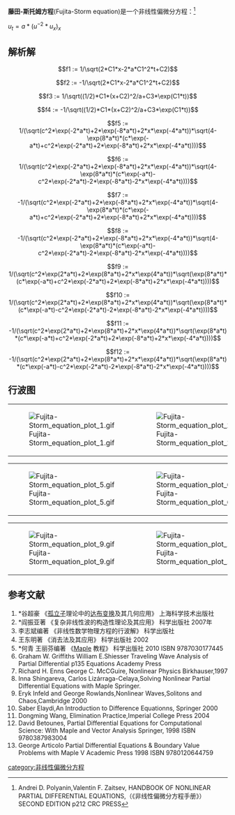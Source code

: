 '''藤田-斯托姆方程'''(Fujita-Storm equation)是一个非线性偏微分方程：<ref>Andrei D. Polyanin,Valentin F. Zaitsev, HANDBOOK OF NONLINEAR PARTIAL DIFFERENTIAL EQUATIONS,（《非线性偏微分方程手册》） SECOND EDITION p212 CRC PRESS</ref>

<math> u_{t}=a*(u^{-2}*u_{x})_{x}   </math>

==解析解==
:<math> f1 := 1/\sqrt(2*C1*x-2*a*C1^2*t+C2)  </math>
:<math> f2 := -1/\sqrt(2*C1*x-2*a*C1^2*t+C2)  </math>
:<math> f3 := 1/\sqrt((1/2)*C1*(x+C2)^2/a+C3*\exp(C1*t))  </math>
:<math>  f4 := -1/\sqrt((1/2)*C1*(x+C2)^2/a+C3*\exp(C1*t)) </math>
:<math> f5 := 1/(\sqrt(c^2*\exp(-2*a*t)+2*\exp(-8*a*t)+2*x*\exp(-4*a*t))*\sqrt(4-\exp(8*a*t)*(c*\exp(-a*t)+c^2*\exp(-2*a*t)+2*\exp(-8*a*t)+2*x*\exp(-4*a*t))))  </math>
:<math>  f6 := 1/(\sqrt(c^2*\exp(-2*a*t)+2*\exp(-8*a*t)+2*x*\exp(-4*a*t))*\sqrt(4-\exp(8*a*t)*(c*\exp(-a*t)-c^2*\exp(-2*a*t)-2*\exp(-8*a*t)-2*x*\exp(-4*a*t)))) </math>
:<math> f7 := -1/(\sqrt(c^2*\exp(-2*a*t)+2*\exp(-8*a*t)+2*x*\exp(-4*a*t))*\sqrt(4-\exp(8*a*t)*(c*\exp(-a*t)+c^2*\exp(-2*a*t)+2*\exp(-8*a*t)+2*x*\exp(-4*a*t))))  </math>
:<math> f8 := -1/(\sqrt(c^2*\exp(-2*a*t)+2*\exp(-8*a*t)+2*x*\exp(-4*a*t))*\sqrt(4-\exp(8*a*t)*(c*\exp(-a*t)-c^2*\exp(-2*a*t)-2*\exp(-8*a*t)-2*x*\exp(-4*a*t))))  </math>
:<math> f9 := 1/(\sqrt(c^2*\exp(2*a*t)+2*\exp(8*a*t)+2*x*\exp(4*a*t))*\sqrt(\exp(8*a*t)*(c*\exp(-a*t)+c^2*\exp(-2*a*t)+2*\exp(-8*a*t)+2*x*\exp(-4*a*t))))  </math>
:<math>  f10 := 1/(\sqrt(c^2*\exp(2*a*t)+2*\exp(8*a*t)+2*x*\exp(4*a*t))*\sqrt(\exp(8*a*t)*(c*\exp(-a*t)-c^2*\exp(-2*a*t)-2*\exp(-8*a*t)-2*x*\exp(-4*a*t)))) </math>
:<math>  f11 := -1/(\sqrt(c^2*\exp(2*a*t)+2*\exp(8*a*t)+2*x*\exp(4*a*t))*\sqrt(\exp(8*a*t)*(c*\exp(-a*t)+c^2*\exp(-2*a*t)+2*\exp(-8*a*t)+2*x*\exp(-4*a*t)))) </math>
:<math> f12 := -1/(\sqrt(c^2*\exp(2*a*t)+2*\exp(8*a*t)+2*x*\exp(4*a*t))*\sqrt(\exp(8*a*t)*(c*\exp(-a*t)-c^2*\exp(-2*a*t)-2*\exp(-8*a*t)-2*x*\exp(-4*a*t))))  </math>

==行波图==
{|
|[[File:Fujita-Storm_equation_plot_1.gif|thumb]]
|[[File:Fujita-Storm_equation_plot_2.gif|thumb]]
|[[File:Fujita-Storm_equation_plot_3.gif|thumb]]
|[[File:Fujita-Storm_equation_plot_4.gif|thumb]]
|}
{|
|[[File:Fujita-Storm_equation_plot_5.gif|thumb]]
|[[File:Fujita-Storm_equation_plot_6.gif|thumb]]
|[[File:Fujita-Storm_equation_plot_7.gif|thumb]]
|[[File:Fujita-Storm_equation_plot_8.gif|thumb]]
|}
{|
|[[File:Fujita-Storm_equation_plot_9.gif|thumb]]
|[[File:Fujita-Storm_equation_plot_10.gif|thumb]]
|[[File:Fujita-Storm_equation_plot_11.gif|thumb]]
|[[File:Fujita-Storm_equation_plot_12.gif|thumb]]
|}

==参考文献==
<references/>
# *谷超豪 《[[孤立子|孤立子]]理论中的[[达布变换|达布变换]]及其几何应用》 上海科学技术出版社
# *阎振亚著 《复杂非线性波的构造性理论及其应用》 科学出版社 2007年
# 李志斌编著 《非线性数学物理方程的行波解》 科学出版社
#王东明著 《消去法及其应用》 科学出版社 2002
# *何青 王丽芬编著 《[[Maple|Maple]] 教程》 科学出版社 2010 ISBN 9787030177445
#Graham W. Griffiths William E.Shiesser Traveling Wave Analysis of Partial Differential p135 Equations Academy Press
# Richard H. Enns George C. McCGuire, Nonlinear Physics Birkhauser,1997
#Inna Shingareva, Carlos Lizárraga-Celaya,Solving Nonlinear Partial Differential Equations with Maple Springer.
#Eryk Infeld and George Rowlands,Nonlinear Waves,Solitons and Chaos,Cambridge 2000
#Saber Elaydi,An Introduction to Difference Equationns, Springer 2000
#Dongming Wang, Elimination Practice,Imperial College Press 2004
# David Betounes, Partial Differential Equations for Computational Science: With Maple and Vector Analysis Springer, 1998 ISBN 9780387983004
# George Articolo Partial Differential Equations & Boundary Value Problems with Maple V Academic Press 1998 ISBN 9780120644759

{{非线性偏微分方程}}
[[category:非线性偏微分方程|category:非线性偏微分方程]]